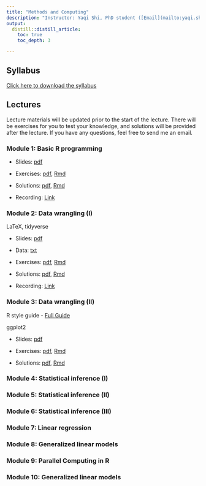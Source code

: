```yaml
---
title: "Methods and Computing"
description: "Instructor: Yaqi Shi, PhD student ([Email](mailto:yaqi.shi@mail.utoronto.ca))"
output:
  distill::distill_article:
    toc: true
    toc_depth: 3

---
```


## Syllabus

[Click here to download the syllabus](Computing/2024/syllabus_computing.pdf)



## Lectures

Lecture materials will be updated prior to the start of the lecture. There will be exercises for you to test your knowledge, and solutions will be provided after the lecture. If you have any questions, feel free to send me an email.

### Module 1: Basic R programming

- Slides: [pdf](Computing/2024/Slides/mod1.pdf) 

- Exercises: [pdf](Computing/2024/Exercises/ex1.pdf), [Rmd](Computing/2024/Exercises/ex1.Rmd)

- Solutions: [pdf](Computing/2024/Solutions/sol1.pdf), [Rmd](Computing/2024/Solutions/sol1.Rmd)

- Recording: [Link](https://play.library.utoronto.ca/embed/2512caddaa6f822e94ba7afc1cecba9b)


### Module 2: Data wrangling (I)

LaTeX, tidyverse

- Slides: [pdf](Computing/2024/Slides/mod2.pdf) 

- Data: [txt](Computing/2024/Slides/mtcars.txt)

- Exercises: [pdf](Computing/2024/Exercises/ex2.pdf), [Rmd](Computing/2024/Exercises/ex2.Rmd)

- Solutions: [pdf](Computing/2024/Solutions/sol2.pdf), [Rmd](Computing/2024/Solutions/sol2.Rmd)

- Recording: [Link](https://play.library.utoronto.ca/watch/8cff1267e03eabbdfb8765f07e7d4e90)



### Module 3: Data wrangling (II)

R style guide
- [Full Guide](https://style.tidyverse.org)

ggplot2

- Slides: [pdf](Computing/2024/Slides/mod3.pdf) 

- Exercises: [pdf](Computing/2024/Exercises/ex3.pdf), [Rmd](Computing/2024/Exercises/ex3.Rmd)

- Solutions: [pdf](Computing/2024/Solutions/sol3.pdf), [Rmd](Computing/2024/Solutions/sol3.Rmd)

 
### Module 4: Statistical inference (I)
<!--
Bias, Consistency, and MSE

- Slides: [pdf](Computing/2023/Slides/mod4.pdf) 

- Exercises: [pdf](Computing/2022/Exercises/ex4.pdf), [Rmd](Computing/2022/Exercises/ex4.Rmd)

- Solutions: [pdf](Computing/2022/Solutions/sol4.pdf), [Rmd](Computing/2022/Solutions/sol4.Rmd)
-->

### Module 5: Statistical inference (II)
<!--
MLE, Numerical Methods

- Slides: [pdf](Computing/2023/Slides/mod5.pdf) 

- Exercises: [pdf](Computing/2022/Exercises/ex5.pdf)

- Solutions: [pdf](Computing/2022/Solutions/sol5.pdf), [Rmd](Computing/2022/Solutions/sol5.Rmd)
-->


### Module 6: Statistical inference (III)
<!--

Wald, Score, and Likelihood Ratio Test

- Slides: [pdf](Computing/2023/Slides/mod6.pdf) 

- Exercises: [pdf](Computing/2022/Exercises/ex6.pdf)

- Solutions: [pdf](Computing/2022/Solutions/sol6.pdf)
-->


### Module 7: Linear regression 
<!--
- Slides: [pdf](Computing/2023/Slides/mod7.pdf) 

- Exercises: [pdf](Computing/2023/Exercises/ex7.pdf)

- Solutions: [pdf](Computing/2023/Solutions/sol7.pdf), [Rmd](Computing/2023/Solutions/sol7.Rmd)
-->


### Module 8: Generalized linear models
<!--
- Slides: [pdf](Computing/2023/Slides/mod8.pdf) 

- Exercises: [pdf](Computing/2023/Exercises/ex8.pdf)

- Solution: [pdf](Computing/2023/Solutions/sol8.pdf), [Rmd](Computing/2023/Solutions/sol8.Rmd)
-->


### Module 9: Parallel Computing in R

<!--
- Slides: [pdf](Computing/2023/Slides/mod9.pdf) 

- Exercises: [pdf](Computing/2022/Exercises/ex7.pdf)

- Solution: [pdf](Computing/2022/Solutions/sol7.pdf), [Rmd](Computing/2022/Solutions/sol9.Rmd)
-->


### Module 10: Generalized linear models
<!--
- Slides: [pdf](Computing/2023/Slides/mod10.pdf) 

- Exercises: [pdf](Computing/2023/Exercises/ex10.pdf)
-->
<!-- 
- Solution: [pdf](Computing/2022/Solutions/sol10.pdf), [Rmd](Computing/2022/Solutions/sol10.Rmd)
-->